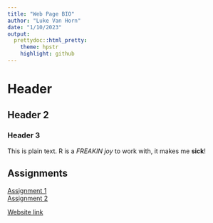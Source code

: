 ```yaml
---
title: "Web Page BIO"
author: "Luke Van Horn"
date: "1/10/2023"
output:
  prettydoc::html_pretty:
    theme: hpstr
    highlight: github
---
```


# Header
## Header 2
### Header 3

This is plain text. R is a *FREAKIN joy* to work with, it makes me **sick**! 

## Assignments  

[Assignment 1](Assignment1.html)  
[Assignment 2](Assignment2.html)

[Website link](https://www.youtube.com/watch?v=XIN_8YiBjlQ&t&ab_channel=GandalfTheGrey)


